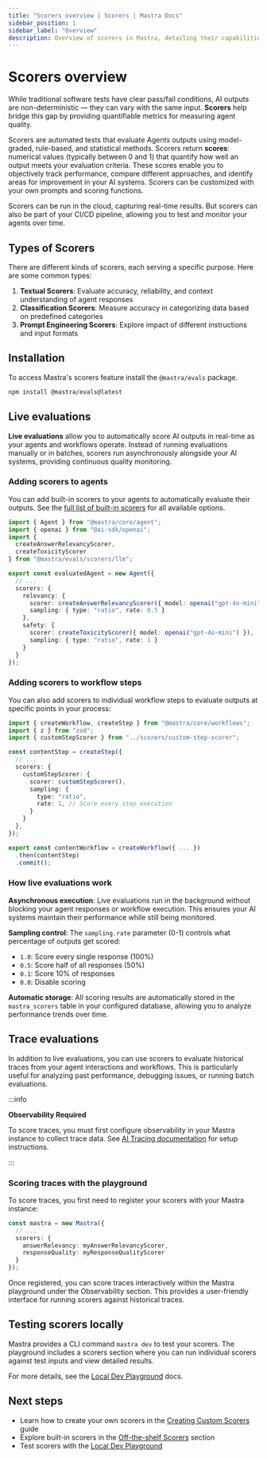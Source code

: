 ```yaml
---
title: "Scorers overview | Scorers | Mastra Docs"
sidebar_position: 1
sidebar_label: "Overview"
description: Overview of scorers in Mastra, detailing their capabilities for evaluating AI outputs and measuring performance.
---
```



# Scorers overview

While traditional software tests have clear pass/fail conditions, AI outputs are non-deterministic — they can vary with the same input. **Scorers** help bridge this gap by providing quantifiable metrics for measuring agent quality.

Scorers are automated tests that evaluate Agents outputs using model-graded, rule-based, and statistical methods. Scorers return **scores**: numerical values (typically between 0 and 1) that quantify how well an output meets your evaluation criteria. These scores enable you to objectively track performance, compare different approaches, and identify areas for improvement in your AI systems. Scorers can be customized with your own prompts and scoring functions.

Scorers can be run in the cloud, capturing real-time results. But scorers can also be part of your CI/CD pipeline, allowing you to test and monitor your agents over time.

## Types of Scorers

There are different kinds of scorers, each serving a specific purpose. Here are some common types:

1. **Textual Scorers**: Evaluate accuracy, reliability, and context understanding of agent responses
2. **Classification Scorers**: Measure accuracy in categorizing data based on predefined categories
3. **Prompt Engineering Scorers**: Explore impact of different instructions and input formats

## Installation

To access Mastra's scorers feature install the `@mastra/evals` package.

```bash copy
npm install @mastra/evals@latest
```

## Live evaluations

**Live evaluations** allow you to automatically score AI outputs in real-time as your agents and workflows operate. Instead of running evaluations manually or in batches, scorers run asynchronously alongside your AI systems, providing continuous quality monitoring.

### Adding scorers to agents

You can add built-in scorers to your agents to automatically evaluate their outputs. See the [full list of built-in scorers](/scorers/off-the-shelf-scorers) for all available options.

```typescript filename="src/mastra/agents/evaluated-agent.ts" showLineNumbers copy
import { Agent } from "@mastra/core/agent";
import { openai } from "@ai-sdk/openai";
import { 
  createAnswerRelevancyScorer,
  createToxicityScorer 
} from "@mastra/evals/scorers/llm";

export const evaluatedAgent = new Agent({
  // ...
  scorers: {
    relevancy: {
      scorer: createAnswerRelevancyScorer({ model: openai("gpt-4o-mini") }),
      sampling: { type: "ratio", rate: 0.5 }
    },
    safety: {
      scorer: createToxicityScorer({ model: openai("gpt-4o-mini") }),
      sampling: { type: "ratio", rate: 1 }
    }
  }
});
```

### Adding scorers to workflow steps

You can also add scorers to individual workflow steps to evaluate outputs at specific points in your process:

```typescript filename="src/mastra/workflows/content-generation.ts" showLineNumbers copy
import { createWorkflow, createStep } from "@mastra/core/workflows";
import { z } from "zod";
import { customStepScorer } from "../scorers/custom-step-scorer";

const contentStep = createStep({
  // ...
  scorers: {
    customStepScorer: {
      scorer: customStepScorer(),
      sampling: {
        type: "ratio",
        rate: 1, // Score every step execution
      }
    }
  },
});

export const contentWorkflow = createWorkflow({ ... })
  .then(contentStep)
  .commit();
```

### How live evaluations work

**Asynchronous execution**: Live evaluations run in the background without blocking your agent responses or workflow execution. This ensures your AI systems maintain their performance while still being monitored.

**Sampling control**: The `sampling.rate` parameter (0-1) controls what percentage of outputs get scored:
- `1.0`: Score every single response (100%)
- `0.5`: Score half of all responses (50%) 
- `0.1`: Score 10% of responses
- `0.0`: Disable scoring

**Automatic storage**: All scoring results are automatically stored in the `mastra_scorers` table in your configured database, allowing you to analyze performance trends over time.

## Trace evaluations

In addition to live evaluations, you can use scorers to evaluate historical traces from your agent interactions and workflows. This is particularly useful for analyzing past performance, debugging issues, or running batch evaluations.

:::info

**Observability Required**

To score traces, you must first configure observability in your Mastra instance to collect trace data. See [AI Tracing documentation](../observability/ai-tracing) for setup instructions.

:::

### Scoring traces with the playground

To score traces, you first need to register your scorers with your Mastra instance:

```typescript
const mastra = new Mastra({
  // ...
  scorers: {
    answerRelevancy: myAnswerRelevancyScorer,
    responseQuality: myResponseQualityScorer
  }
});
```

Once registered, you can score traces interactively within the Mastra playground under the Observability section. This provides a user-friendly interface for running scorers against historical traces.

## Testing scorers locally

Mastra provides a CLI command `mastra dev` to test your scorers. The playground includes a scorers section where you can run individual scorers against test inputs and view detailed results.

For more details, see the [Local Dev Playground](/server-db/studio) docs.

## Next steps

- Learn how to create your own scorers in the [Creating Custom Scorers](/scorers/custom-scorers) guide
- Explore built-in scorers in the [Off-the-shelf Scorers](/scorers/off-the-shelf-scorers) section
- Test scorers with the [Local Dev Playground](/server-db/studio)
